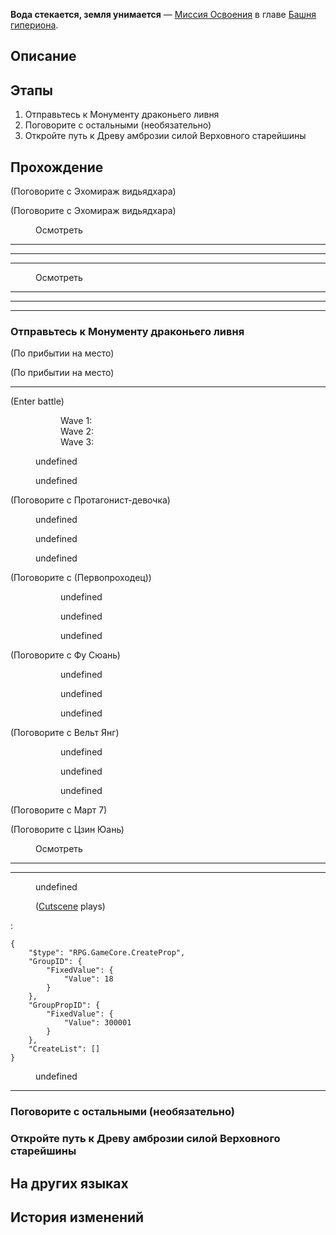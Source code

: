 {{Дополнить|Диалоги.}}
{{Миссия Инфобокс
|id              = 1021401
|Название        = 
|Изображение     = Миссия Освоения Вода стекается, земля унимается.png
|Тип             = Миссия Освоения
|События         = 
|Глава           = Башня гипериона
|Условия         = Завершена [[Миссия Освоения]] ''[[Гонимый дракон и утраченные воспоминания]]''
|Персонажи       = Вельт; Дань Хэн; Женский голос; Март 7; Первопроходец; Старческий голос; Фу Сюань; Цзин Юань
|СтартЛокация    = Алтарь моления к дракону
|Мир             = Лофу Сяньчжоу
|Локации         = Алтарь моления к дракону
|Предыдущая      = Гонимый дракон и утраченные воспоминания
|Следующая       = 
|Награды         = 
}}
'''Вода стекается, земля унимается''' — [[Миссия Освоения]] в главе [[Башня гипериона]].

==Описание==
{{Описание|<!--официальное описание из Перекрёстка судеб-->}}

==Этапы==
# Отправьтесь к Монументу драконьего ливня
# Поговорите с остальными (необязательно)
# Откройте путь к Древу амброзии силой Верховного старейшины

==Прохождение==
{{Дополнить}}

:{{tx}}
<!--Unknown TalkSentence: 102140113-->
<!--Unknown TalkSentence: 102140114-->
<!--Unknown TalkSentence: 102140115-->

;(Поговорите с Эхомираж видьядхара)
<!--Unknown TalkSentence: 102141001-->
<!--Unknown TalkSentence: 102141002-->

;(Поговорите с Эхомираж видьядхара)
<!--Unknown TalkSentence: 102141101-->
<!--Unknown TalkSentence: 102141102-->

:{{Диалог|Изучение}} Осмотреть
----
----
<!--Unknown TalkSentence: 102140701-->
<!--Unknown TalkSentence: 102140702-->
----

:{{Диалог|Изучение}} Осмотреть
----
----
<!--Unknown TalkSentence: 102140701-->
<!--Unknown TalkSentence: 102140702-->
----
{{Диалог Конец}}

===Отправьтесь к Монументу драконьего ливня===
{{Описание миссии|локация=Чешуйчатое ущелье|Вы не ожидали, что столкнётесь с таким хаосом, когда входили в Чешуйчатое ущелье. Заклятый враг, жаждущий мести, преградил вам путь, а преследующий его юный мечник полон решимости не дать никому из вас уйти. Только когда появился генерал Цзин Юань, вы поняли, что ваше прошлое на Сяньчжоу наконец-то настигло вас.<br />Кто-то привёл вас, реинкарнацию Верховного старейшины видьядхара, в это место. Кто-то просит вас вернуть чудеса прошлого. Вот только никто не спрашивал, согласны ли вы на всё это.}}
{{Диалог Начало}}
;(По прибытии на место)

;(По прибытии на место)
----
<!--Unknown TalkSentence: 102140201-->
<!--Unknown TalkSentence: 102140202-->
;(Enter battle)
::Wave 1: {{Enemy List|Антибарион*3/-20% Сила атаки; Рейнджер пустоты: Исказитель*1/-20% Сила атаки}}
::Wave 2: {{Enemy List|Рейнджер пустоты: Захватчик*2/-20% Сила атаки; Рейнджер пустоты: Исказитель*2/-20% Сила атаки}}
::Wave 3: {{Enemy List|Рейнджер пустоты: Захватчик*2/-20% Сила атаки; Рейнджер пустоты: Подавитель*1/-20% Сила атаки; Барион*1/-20% Сила атаки}}
<!--Unknown TalkSentence: 102140301-->
<!--Unknown TalkSentence: 102140302-->
<!--Unknown TalkSentence: 102140303-->
<!--Unknown TalkSentence: 102140304-->
<!--Unknown TalkSentence: 102140305-->
<!--Unknown TalkSentence: 102140306-->
<!--Unknown TalkSentence: 102140307-->
<!--Unknown TalkSentence: 102140308-->
<!--Unknown TalkSentence: 102140309-->
<!--Unknown TalkSentence: 102140310-->
<!--Unknown TalkSentence: 102140311-->
<!--Unknown TalkSentence: 102140312-->
<!--Unknown TalkSentence: 102140313-->
<!--Unknown TalkSentence: 102140314-->
<!--Unknown TalkSentence: 102140315-->
<!--Unknown TalkSentence: 102140316-->
<!--Unknown TalkSentence: 102140317-->
<!--Unknown TalkSentence: 102140318-->
:{{Диалог|Стрелка}} undefined
:<!--Unknown TalkSentence: 102140320-->
:<!--Unknown TalkSentence: 102140321-->
:<!--Unknown TalkSentence: 102140322-->
:<!--Unknown TalkSentence: 102140323-->
:<!--Unknown TalkSentence: 102140324-->
::{{tx}}
:{{Диалог|Стрелка}} undefined
:<!--Unknown TalkSentence: 102140322-->
:<!--Unknown TalkSentence: 102140323-->
:<!--Unknown TalkSentence: 102140324-->
::{{tx}}
<!--Unknown TalkSentence: 102140322-->
<!--Unknown TalkSentence: 102140323-->
<!--Unknown TalkSentence: 102140324-->
:{{tx}}

;(Поговорите с Протагонист-девочка)
<!--Unknown TalkSentence: 102141301-->
:{{Диалог|Стрелка}} undefined
:{{Диалог|Стрелка}} undefined
:{{Диалог|Стрелка}} undefined

;(Поговорите с (Первопроходец))
<!--Unknown TalkSentence: 102141301-->
::{{Диалог|Стрелка}} undefined
::{{Диалог|Стрелка}} undefined
::{{Диалог|Стрелка}} undefined
<!--Unknown TalkSentence: 102141701-->

;(Поговорите с Фу Сюань)
<!--Unknown TalkSentence: 102141501-->
::{{Диалог|Стрелка}} undefined
::{{Диалог|Стрелка}} undefined
::{{Диалог|Стрелка}} undefined
<!--Unknown TalkSentence: 102141901-->
:<!--Unknown TalkSentence: 102141902-->

;(Поговорите с Вельт Янг)
<!--Unknown TalkSentence: 102141601-->
:<!--Unknown TalkSentence: 102141602-->
::{{Диалог|Стрелка}} undefined
::{{Диалог|Стрелка}} undefined
::{{Диалог|Стрелка}} undefined
<!--Unknown TalkSentence: 102142001-->

;(Поговорите с Март 7)

;(Поговорите с Цзин Юань)
<!--Unknown TalkSentence: 102142101-->
<!--Unknown TalkSentence: 102142102-->

:{{Диалог|Изучение}} Осмотреть
----
----
<!--Unknown TalkSentence: 102140501-->
<!--Unknown TalkSentence: 102140502-->
:{{Диалог|Стрелка}} undefined
:<!--Unknown TalkSentence: 102140504-->
:<!--Unknown TalkSentence: 102140505-->
:<!--Unknown TalkSentence: 102140506-->
:;([[#Gallery|Cutscene]] plays)
:<pre>{
	"$type": "RPG.GameCore.CreateProp",
	"GroupID": {
		"FixedValue": {
			"Value": 18
		}
	},
	"GroupPropID": {
		"FixedValue": {
			"Value": 300001
		}
	},
	"CreateList": []
}</pre>
:{{Диалог|Выход}} undefined
----
:{{tx}}
{{Диалог Конец}}

===Поговорите с остальными (необязательно)===
{{Диалог Начало}}
{{Диалог Конец}}

===Откройте путь к Древу амброзии силой Верховного старейшины===
{{Описание миссии|локация=Чешуйчатое ущелье|Вы, реинкарнация Верховного старейшины видьядхара, в прошлой жизни охраняли Древо амброзии. Вы были героем, на которого все равнялись. Но импульсивное преступление изменило судьбу каждого.<br />Вы были полны решимости не повторять тех же ошибок, никогда больше не возвращаться на свою родину и не принимать облик Верховного старейшины... К сожалению, вы всего лишь принимали желаемое за действительное.}}
{{Диалог Начало}}
{{Диалог Конец}}

==На других языках==
{{На других языках
|en   = Oblation Obtained, Order Ordained
|zhs  = 得其雨露，安其壤土
|zht  = 得其雨露，安其壤土
|ja   = その雨露を得、その壌土を安んずる
|ko   = 거두어진 비와 이슬, 평온해진 땅
|es   = Ofrenda obtenida, orden ordenada
|fr   = Oblation obtenue, ordre ordonné
|ru   = Вода стекается, земля унимается
|th   = หยดพิรุณหยาดริน ชโลมดินสู่นิทรา
|vi   = Nhận Ân Huệ, Giấc Ngủ Êm Đềm
|de   = Opfer und Regen, Ordnung und Segen
|id   = Hujan dan Embun Memadatkan Lempung
|pt   = Obliteração Obtida, Ordem Restaurada
}}

==История изменений==
{{История изменений|2.7}}
